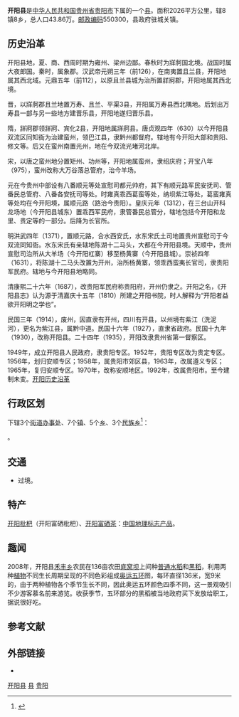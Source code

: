 {{Dablink|关于同名县份，参见：[[开阳县_(消歧义)|开阳县 (消歧义)]]。}}
{{Infobox China County
| county =开阳县
| Photo =
| Photoname=
| state =贵州省
| map =
| map size =
| mapofstate=
| Pinyin =
| Belong =[[贵州省|贵州省]][[贵阳市|贵阳市]]
| Types=[[县级行政区|县]]
| admincode =
| founded =
| seat =[[城关镇_(开阳县)|城关镇]]
|leader_title = 县长
|leader_name = [[李仕勇|李仕勇]]
|leader_title1 = 县委书记
|leader_name1 = [[张海波|张海波]]
| officerTitle=
| officer =
| division =
| town=
| township=
| subdistrict=
| dialect=
| post code=
| postcode= 550300
| coordinate =
| area =2026平方公里
| area land =
| area water =
| census yr =2011
| pop =43万
| density =
| GDP =
| web = http://www.kaiyang.gov.cn/
}}
'''开阳县'''是[[中华人民共和国|中华人民共和国]][[贵州省|贵州省]][[贵阳市|贵阳市]]下属的一个[[县级行政区|县]]。面积2026平方公里，辖8镇8乡，总人口43.86万。[[邮政编码|邮政编码]]550300，县政府驻城关镇。

== 历史沿革 ==

开阳县地，夏、商、西周时期为雍州、梁州边鄙。春秋时为牂牁国北境。战国时属大夜郎国。秦时，属象郡。汉武帝元朔三年（前126），在南夷置且兰县，开阳地属其西北域。元鼎五年（前112），以原且兰县城为治所置牂牁郡，开阳地属其西北境。

晋，以牂牁郡且兰地置万寿、且兰、平渠3县，开阳属万寿县西北隅地。后划出万寿县一部与另一些地方建晋乐县，开阳地遂归晋乐县。

隋，牂牁郡领牂牁、宾化2县，开阳地属牂牁县。唐贞观四年（630）以今开阳县双流区同知衙为治建蛮州，领巴江县，隶黔州都督府。辖地有今开阳大部和贵阳、修文等。后又在蛮州南置光州，地在今双流光堵河北岸。

宋，以唐之蛮州地分置矩州、功州等，开阳地属蛮州，隶绍庆府；开宝八年（975），蛮州改称大万谷落总管府，治今羊场。

元在今贵州中部设有八番顺元等处宣慰司都元帅府，其下有顺元路军民安抚司、管番民总管府、八番各安抚司等处。时雍真乖西葛蛮等处，纳坝紫江等处，葛蛮雍真等处均在今开阳境，属顺元路（路治今贵阳）。皇庆元年（1312），在三台山开科龙场地（今开阳县城东）置乖西军民府，隶管番民总管分，辖地包括今开阳和龙里、贵定等的一部分。后降为长官所。

明洪武四年（1371），置顺元路，合水西安氏，水东宋氏土司地置贵州宣慰司于今双流同知衙。水东宋氏有亲辖地陈湖十二马头，大都在今开阳县境。天顺中，贵州宣慰司治所从大羊场（今开阳杠寨）移至杨黄寨（今开阳县城）。崇祯四年（1631），将陈湖十二马头改置为开州，治所杨黄寨，领乖西蛮夷长官司，隶贵阳军民府。辖地与今开阳县地略同。

清康熙二十六年（1687），改贵阳军民府称贵阳府，开州仍隶之。开阳之名，《开阳县志》认为源于清嘉庆十五年（1810）所建之开阳书院，时人解释为“开阳者益欲开阳明之学也”。

民国三年（1914），废州，因直隶有开州，四川有开县，以州境有紫江（洗泥河），更名为紫江县，属黔中道。民国十六年（1927），直隶省政府。民国十九年（1930），改称开阳县。二十四年（1935），开阳改隶贵州省第一督察区。

1949年，成立开阳县人民政府，隶贵阳专区。1952年，贵阳专区改为贵定专区。1956年，划归安顺专区；1958年，属贵阳市郊区县，1963年，改属遵义专区；1965年，复归安顺专区。1970年，改称安顺地区。1992年，改属贵阳市。至今建制未变。[https://web.archive.org/web/20170924183549/http://www.kygov.gov.cn/zjky/lsyg/201609/t20160914_1010093.html 开阳历史沿革]

== 行政区划 ==
{{PAGENAMEBASE}}下辖3个[[街道办事处|街道办事处]]、7个[[行政建制镇|镇]]、5个[[乡_(中华人民共和国)|乡]]、3个[[民族乡|民族乡]]<ref>{{PRC admin/ref sgc|52/01/21}}</ref>：

{{PRC admin/children|52/01/21}}。

== 交通 ==
* {{中国国道名|354}}过境。

==特产==
[[开阳枇杷|开阳枇杷]]（开阳富硒枇杷）、[[开阳富硒茶|开阳富硒茶]]：[[中国地理标志产品|中国地理标志产品]]。

==趣闻==
2008年，开阳县[[禾丰乡|禾丰乡]]农民在136亩农田[[底窝坝|底窝坝]]上间种[[普通水稻|普通水稻]]和[[黑稻|黑稻]]，利用两种[[植物|植物]]不同生长周期呈现的不同色彩组成[[奥运五环|奥运五环]]图，每环直径136米，宽9米的，由于两种植物各个季节生长不同，因此奥运五环颜色四季不同，这一景观吸引不少游客慕名前来游览。收获季节，五环部分的黑稻被当地政府买下发放给职工，据说很好吃。

== 参考文献 ==
{{Wikisource|国务院关于同意贵州省贵阳市和安顺地区部分行政区划调整的批复}}
{{reflist}}

== 外部链接 ==
* {{Official website|http://www.kaiyang.gov.cn/|name=开阳县人民政府门户网站}}

{{开阳县行政区划}}
{{贵阳市行政区划}}
{{贵州行政区划}}

[[Category:开阳县|]]
[[Category:贵阳区县市|县]]
[[Category:贵州县份|贵阳]]
